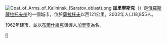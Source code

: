 {{coord|51.4978|N|44.4706|E|display=title}}
[[File:Coat_of_Arms_of_Kalininsk_(Saratov_oblast).png|right]]
'''加里寧斯克'''（{{lang-ru|Кали́нинск}}）是[[俄羅斯|俄羅斯]][[薩拉托夫州|薩拉托夫州]]的一個城市，位於[[薩拉托夫|薩拉托夫]]以西121公里。2002年人口18,855人。

1962年建市，並以[[布爾什維克|布爾什維克]]領導人[[加里寧|加里寧]]為名。

{{薩拉托夫州城市}}

[[Category:薩拉托夫州城市|К]]